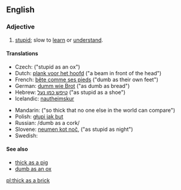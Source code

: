 ==English==

===Adjective===
{{en-adj|-|pos=[[thick]] [[as]] [[a]] [[brick]]}}

# {{simile}} [[stupid]]; slow to [[learn]] or [[understand]].

====Translations====
{{trans-top}}
* Czech: {{t|cs|blbý jak vůl}} ("stupid as an ox")
* Dutch: [[plank voor het hoofd]] ("a beam in front of the head")
* French: [[bête comme ses pieds]] ("dumb as their own feet")
* German: [[dumm wie Brot]] ("as dumb as bread")
* Hebrew: [[טיפש כמו נעל]] ("as stupid as a shoe")
* Icelandic: [[nautheimskur]]
{{trans-mid}}
* Mandarin: {{t|cmn|愚不可及|tr=yúbùkějí|sc=Hani}} ("so thick that no one else in the world can compare")
* Polish: [[głupi jak but]]
* Russian: {{t|ru|тупой, как пробка|sc=Cyrl|tr=tupój, kak próbka|alt=тупо́й, как про́бка}} /dumb as a cork/
* Slovene: [[neumen kot noč]],  ("as stupid as night")
* Swedish: {{t|sv|dum som en gås}}
{{trans-bottom}}

====See also====
* [[thick as a pig]]
* [[dumb as an ox]]

[[pl:thick as a brick]]